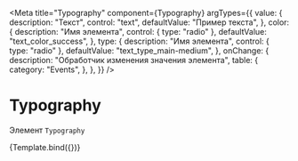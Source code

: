 <!-- Typography.stories.mdx -->




<Meta
  title="Typography"
  component={Typography}
  argTypes={{
    value: {
      description: "Текст",
      control: "text",
      defaultValue: "Пример текста",
    },
    color: {
      description: "Имя элемента",
      control: { type: "radio" },
      defaultValue: "text_color_success",
    },
    type: {
      description: "Имя элемента",
      control: { type: "radio" },
      defaultValue: "text_type_main-medium",
    },
    onChange: {
      description: "Обработчик изменения значения элемента",
      table: {
        category: "Events",
      },
    },
  }}
/>


# Typography

Элемент `Typography`

<Canvas>
  <Story name="Typography">{Template.bind({})}</Story>
</Canvas>
